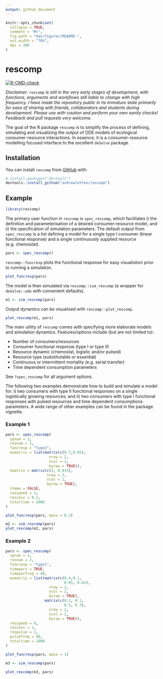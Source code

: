 ```yaml
---
output: github_document
---
```


<!-- README.md is generated from README.Rmd. Please edit that file -->



```r
knitr::opts_chunk$set(
  collapse = TRUE,
  comment = "#>",
  fig.path = "man/figures/README-",
  out.width = "70%",
  dpi = 300
)
```

# rescomp

<!-- badges: start -->
[![R-CMD-check](https://github.com/andrewletten/rescomp/workflows/R-CMD-check/badge.svg)](https://github.com/andrewletten/rescomp/actions)
<!-- badges: end -->

*Disclaimer: `rescomp` is still in the very early stages of development, with functions, arguments and workflows still liable to change with high frequency. I have made the repository public in its immature state primarily for ease of sharing with friends, collaborators and students during development. Please use with caution and perform your own sanity checks! Feedback and pull requests very welcome.*

The goal of the R package `rescomp` is to simplify the process of defining, simulating and visualizing the output of ODE models of ecological consumer-resource interactions. In essence, it is a consumer-resource modelling focused interface to the excellent `deSolve` package.

## Installation

You can install `rescomp` from [GitHub](https://github.com/) with:

``` r
# install.packages("devtools")
devtools::install_github("andrewletten/rescomp")
```
## Example

```r
library(rescomp)
```

The primary user function in `rescomp` is `spec_rescomp`, which facilitates i) the definition and parameterisation of a desired consumer-resource model, and ii) the specification of simulation parameters. The default output from `spec_rescomp` is a list defining a model for a single type I consumer (linear functional response) and a single continuously supplied resource (e.g. chemostat).

```r
pars <- spec_rescomp()
```

`rescomp::funcresp` plots the functional response for easy visualistion prior to running a simulation.

```r
plot_funcresp(pars)
```

<!-- `rescomp::time_vals` sets the simulation length (and other resource pulse frequency if required). The default simulation length is 1000. The function `initiate_state` sets the starting values of state variables defaulting to 10 for consumers and the resource supply concentration for resources.  -->

The model is then simulated via `rescomp::sim_rescomp` (a wrapper for `deSolve::ode` with convenient defaults).

```r
m1 <- sim_rescomp(pars)
```

Output dynamics can be visualised with `rescomp::plot_rescomp`.

```r
plot_rescomp(m1, pars) 
```


The main utility of `rescomp` comes with specifying more elaborate models and simulation dynamics. Features/options include (but are not limited to): 

- Number of consumers/resources
- Consumer functional response (type I or type II)
- Resource dynamic (chemostat, logistic and/or pulsed)
- Resource type (substitutable or essential)
- Continuous or intermittent mortality (e.g. serial transfer)
- Time dependent consumption parameters 


See `?spec_rescomp` for all argument options. 

The following two examples demonstrate how to build and simulate a model for: i) two consumers with type II functional responses on a single logistically growing resources; and ii) two consumers with type I functional responses with pulsed resources and time dependent consumptions parameters. A wide range of other examples can be found in the package vignette. 

### Example 1

```r
pars <- spec_rescomp(
  spnum = 2, 
  resnum = 1,
  funcresp = "type2",
  mumatrix = list(matrix(c(0.7,0.05), 
                    nrow = 2, 
                    ncol = 1,
                    byrow = TRUE)),
  kmatrix = matrix(c(2, 0.015), 
                   nrow = 2, 
                   ncol = 1, 
                   byrow = TRUE),  
  chemo = FALSE,
  resspeed = 3,
  resconc = 0.2,
  totaltime = 2000
)
```

```r
plot_funcresp(pars, maxx = 0.2)
```

```r
m2 <- sim_rescomp(pars)
plot_rescomp(m2, pars) 
```

### Example 2

```r
pars <- spec_rescomp(
  spnum = 2, 
  resnum = 2,
  funcresp = "type1",
  timepars = TRUE,
  timeparfreq = 40,
  mumatrix = list(matrix(c(0.4,0.1,
                           0.05, 0.02), 
                    nrow = 2, 
                    ncol = 2,
                    byrow = TRUE),
                  matrix(c(0.2, 0.1,
                           0.5, 0.3), 
                    nrow = 2, 
                    ncol = 2,
                    byrow = TRUE)),
  resspeed = 0,
  resconc = 1,
  respulse = 1,
  pulsefreq = 40,
  totaltime = 1000
)
```

```r
plot_funcresp(pars, maxx = 1)
```

```r
m3 <- sim_rescomp(pars)
```

```r
plot_rescomp(m3, pars) 
```

<!-- Disclaimer: As a biologist with no formal training in software development, I cannot vouch that `rescomp` is 100% bug free, maximally efficient or entirely consistent with 'tidy' principles. I have done my best but please use with caution! -->
